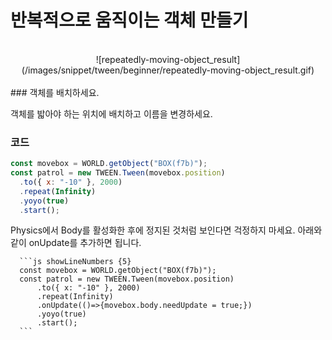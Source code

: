 
# 반복적으로 움직이는 객체 만들기

<br/>
<center>![repeatedly-moving-object_result](/images/snippet/tween/beginner/repeatedly-moving-object_result.gif) </center>
<br/>

<Steps>
### 객체를 배치하세요.
  
  객체를 밟아야 하는 위치에 배치하고 이름을 변경하세요. 
  
### 코드

```js showLineNumbers
const movebox = WORLD.getObject("BOX(f7b)");
const patrol = new TWEEN.Tween(movebox.position)
  .to({ x: "-10" }, 2000)
  .repeat(Infinity)
  .yoyo(true)
  .start();
```

  <Callout type="error">
    Physics에서 Body를 활성화한 후에 정지된 것처럼 보인다면 걱정하지 마세요. 아래와 같이 onUpdate를 추가하면 됩니다.

      ```js showLineNumbers {5}
      const movebox = WORLD.getObject("BOX(f7b)");
      const patrol = new TWEEN.Tween(movebox.position)
          .to({ x: "-10" }, 2000)
          .repeat(Infinity)
          .onUpdate(()=>{movebox.body.needUpdate = true;})
          .yoyo(true)
          .start();
      ```
  </Callout>
</Steps>
